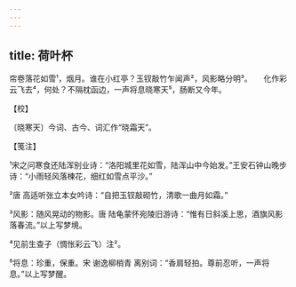 ```yaml
---
---
---
```

title: 荷叶杯
---







帘卷落花如雪¹，烟月。谁在小红亭？玉钗敲竹乍闻声²，风影略分明³。　　化作彩云飞去⁴，何处？不隔枕函边，一声将息晓寒天⁵，肠断又今年。





【校】


〔晓寒天〕今词、古今、词汇作“晓霜天”。





【笺注】


¹宋之问寒食还陆浑别业诗：“洛阳城里花如雪，陆浑山中今始发。”王安石钟山晚步诗：“小雨轻风落楝花，细红如雪点平沙。”

²唐 高适听张立本女吟诗：“自把玉钗敲砌竹，清歌一曲月如霜。”

³风影：随风晃动的物影。唐 陆龟蒙怀宛陵旧游诗：“惟有日斜溪上思，酒旗风影落春流。”以上写梦境。

⁴见前生查子（惆怅彩云飞）注²。

⁵将息：珍重，保重。宋 谢逸柳梢青 离别词：“香肩轻拍。尊前忍听，一声将息。”以上写梦醒。